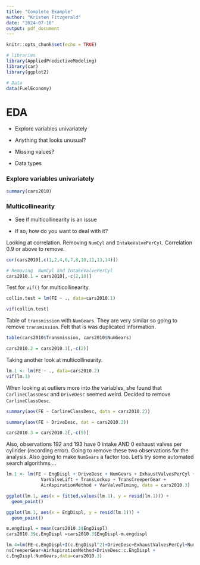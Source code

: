 ```yaml
---
title: "Complete Example"
author: "Kristen Fitzgerald"
date: "2024-07-10"
output: pdf_document
---
```


```r
knitr::opts_chunk$set(echo = TRUE)

# libraries
library(AppliedPredictiveModeling)
library(car)
library(ggplot2)

# Data
data(FuelEconomy)
```

# EDA 

+ Explore variables univariately

+ Anything that looks unusual?

+ Missing values?

+ Data types

### Explore variables univariately

```r
summary(cars2010)
```

### Multicollinearity

+ See if multicollinearity is an issue

+ If so, how do you want to deal with it?

Looking at correlation. Removing `NumCyl` and `IntakeValvePerCyl`. Correlation
0.9 or above to remove. 

```r
cor(cars2010[,c(1,2,4,6,7,8,10,11,13,14)])

# Removing  NumCyl and IntakeValvePerCyl
cars2010.1 = cars2010[,-c(2,10)]
```

Test for `vif()` for multicollinearity.

```r
collin.test = lm(FE ~ ., data=cars2010.1)

vif(collin.test)
```

Table of `transmission` with `NumGears`. They are very similar so going to remove
`transmission`. Felt that is was duplicated information.

```r
table(cars2010$Transmission, cars2010$NumGears)

cars2010.2 = cars2010.1[,-c(2)]
```

Taking another look at multicollinearity. 

```r
lm.1 <- lm(FE ~ ., data=cars2010.2)
vif(lm.1)
```

When looking at outliers more into the variables, she found that `CarlineClassDesc`
and `DriveDesc` seemed weird. Decided to remove `CarlineClassDesc`.

```r
summary(aov(FE ~ CarlineClassDesc, data = cars2010.2))

summary(aov(FE ~ DriveDesc, dat = cars2010.2))

cars2010.3 = cars2010.2[,-c(9)]
```

Also, observations 192 and 193 have 0 intake AND 0 exhaust valves per cylinder 
(recording error). Going to remove these two observations for the analysis.
Also going to make `NumGears` a factor too. Let’s try some automated search
algorithms….

```r
lm.1 <- lm(FE ~ EngDispl + DriveDesc + NumGears + ExhaustValvesPerCyl +
             VarValveLift + TransLockup + TransCreeperGear + 
             AirAspirationMethod + VarValveTiming, data = cars2010.3)

ggplot(lm.1, aes(x = fitted.values(lm.1), y = resid(lm.1))) +
  geom_point()
```

```r
ggplot(lm.1, aes(x = EngDispl, y = resid(lm.1))) +
  geom_point()
```

```r
m.engdispl = mean(cars2010.3$EngDispl)
cars2010.3$c.EngDispl =cars2010.3$EngDispl-m.engdispl

lm.4=lm(FE~c.EngDispl+I(c.EngDispl^2)+DriveDesc+ExhaustValvesPerCyl+NumGears+Tra
nsCreeperGear+AirAspirationMethod+DriveDesc:c.EngDispl +
c.EngDispl:NumGears,data=cars2010.3) 
```

